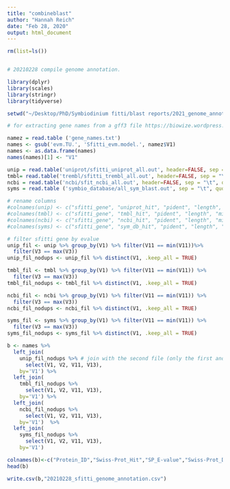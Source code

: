 ```yaml
---
title: "combineblast"
author: "Hannah Reich"
date: "Feb 28, 2020"
output: html_document
---
```


```r
 
rm(list=ls())


# 20210228 compile genome annotation.

library(dplyr)
library(scales)
library(stringr)
library(tidyverse)

setwd("~/Desktop/PhD/Symbiodinium fitti/blast reports/2021_genome_annotation/")

# for extracting gene names from a gff3 file https://biowize.wordpress.com/2012/06/15/command-line-magic-for-your-gene-annotations/

namez = read.table ('gene_names.txt')
names <- gsub('evm.TU.', 'Sfitti_evm.model.', namez$V1)
names <- as.data.frame(names)
names(names)[1] <- "V1"

unip = read.table('uniprot/sfitti_uniprot_all.out', header=FALSE, sep = "\t",quote = "")
tmbl= read.table('trembl/sfitti_trembl_all.out', header=FALSE, sep = "\t", quote = "")
ncbi = read.table('ncbi/sfit_ncbi_all.out', header=FALSE, sep = "\t", quote = "")
syms = read.table ('symbio_database/all_sym_blast.out', sep = "\t", quote = "")

# rename columns
#colnames(unip) <- c("sfitti_gene", "uniprot_hit", "pident", "length", "mismatch", "gapopen", "fitti_start", "fitti_stop", "sstart", "send", "evalue", "bitscore", "uniprot_annot")
#colnames(tmbl) <- c("sfitti_gene", "tmbl_hit", "pident", "length", "mismatch", "gapopen", "fitti_start", "fitti_stop", "sstart", "send", "evalue", "bitscore", "tmbl_annot")
#colnames(ncbi) <- c("sfitti_gene", "ncbi_hit", "pident", "length", "mismatch", "gapopen", "fitti_start", "fitti_stop", "sstart", "send", "evalue", "bitscore", "ncbi_annot")
#colnames(syms) <- c("sfitti_gene", "sym_db_hit", "pident", "length", "mismatch", "gapopen", "fitti_start", "fitti_stop", "sstart", "send", "evalue", "bitscore", "sym_db_annot")

# filter sfitti gene by evalue
unip_fil <- unip %>% group_by(V1) %>% filter(V11 == min(V11))%>%
  filter(V3 == max(V3))
unip_fil_nodups <- unip_fil %>% distinct(V1, .keep_all = TRUE)

tmbl_fil <- tmbl %>% group_by(V1) %>% filter(V11 == min(V11)) %>%
  filter(V3 == max(V3))
tmbl_fil_nodups <- tmbl_fil %>% distinct(V1, .keep_all = TRUE)

ncbi_fil <- ncbi %>% group_by(V1) %>% filter(V11 == min(V11)) %>%
  filter(V3 == max(V3))
ncbi_fil_nodups <- ncbi_fil %>% distinct(V1, .keep_all = TRUE)

syms_fil <- syms %>% group_by(V1) %>% filter(V11 == min(V11)) %>%
  filter(V3 == max(V3))
syms_fil_nodups <- syms_fil %>% distinct(V1, .keep_all = TRUE)

b <- names %>%
  left_join(
    unip_fil_nodups %>% # join with the second file (only the first and third column)
      select(V1, V2, V11, V13), 
    by='V1') %>%     
  left_join(
    tmbl_fil_nodups %>% 
      select(V1, V2, V11, V13), 
    by='V1') %>%
  left_join(
    ncbi_fil_nodups %>% 
      select(V1, V2, V11, V13), 
    by='V1')  %>%
  left_join(
    syms_fil_nodups %>% 
      select(V1, V2, V11, V13), 
    by='V1')  

colnames(b)<-c("Protein_ID","Swiss-Prot_Hit","SP_E-value","Swiss-Prot_Description","Trembl_Hit", "TB_E-value", "Trembl_Description", "NCBI_hit", "nr_E-value","NCBI_Description", "Symbio_DB_hit", "Symbio_DB_E-value","Symbio_DB_Description")
head(b)

write.csv(b,"20210228_sfitti_genome_annotation.csv")

```
